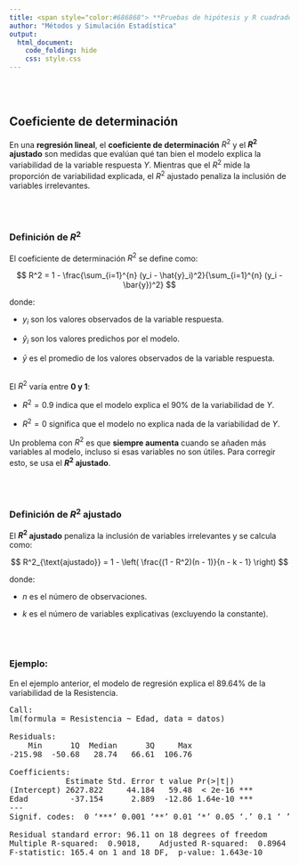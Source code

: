 ```yaml
---
title: <span style="color:#686868"> **Pruebas de hipótesis y R cuadrado**</span>
author: "Métodos y Simulación Estadística"
output:
  html_document:
    code_folding: hide
    css: style.css
---
```



</br></br>
<h2>Coeficiente de determinación</h2>

En una **regresión lineal**, el **coeficiente de determinación** $R^2$ y el **$R^2$ ajustado** son medidas que evalúan qué tan bien el modelo explica la variabilidad de la variable respuesta $Y$. Mientras que el $R^2$ mide la proporción de variabilidad explicada, el $R^2$ ajustado penaliza la inclusión de variables irrelevantes.


</br></br>
<h3>Definición de $R^2$</h3>

El coeficiente de determinación $R^2$ se define como:

$$
R^2 = 1 - \frac{\sum_{i=1}^{n} (y_i - \hat{y}_i)^2}{\sum_{i=1}^{n} (y_i - \bar{y})^2}
$$

donde:

- $y_i$ son los valores observados de la variable respuesta.

- $\hat{y}_i$ son los valores predichos por el modelo.

- $\bar{y}$ es el promedio de los valores observados de la variable respuesta.

</br>
El $R^2$ varía entre **0 y 1**:

- $R^2 = 0.9$ indica que el modelo explica el 90% de la variabilidad de $Y$.

- $R^2 = 0$ significa que el modelo no explica nada de la variabilidad de $Y$.

Un problema con $R^2$ es que **siempre aumenta** cuando se añaden más variables al modelo, incluso si esas variables no son útiles. Para corregir esto, se usa el **$R^2$ ajustado**.


</br></br>
<h3>Definición de $R^2$ ajustado</h3>

El **$R^2$ ajustado** penaliza la inclusión de variables irrelevantes y se calcula como:

$$
R^2_{\text{ajustado}} = 1 - \left( \frac{(1 - R^2)(n - 1)}{n - k - 1} \right)
$$

donde:

- $n$ es el número de observaciones.

- $k$ es el número de variables explicativas (excluyendo la constante).


</br></br>
<div class="caja-ejemplo">
<h3>Ejemplo:</h3>
<p>

En el ejemplo anterior, el modelo de regresión explica el 89.64% de la variabilidad de la Resistencia.

<pre>
Call:
lm(formula = Resistencia ~ Edad, data = datos)

Residuals:
    Min      1Q  Median      3Q     Max 
-215.98  -50.68   28.74   66.61  106.76 

Coefficients:
            Estimate Std. Error t value Pr(>|t|)    
(Intercept) 2627.822     44.184   59.48  < 2e-16 ***
Edad         -37.154      2.889  -12.86 1.64e-10 ***
---
Signif. codes:  0 ‘***’ 0.001 ‘**’ 0.01 ‘*’ 0.05 ‘.’ 0.1 ‘ ’ 1

Residual standard error: 96.11 on 18 degrees of freedom
Multiple R-squared:  0.9018,	Adjusted R-squared:  0.8964 
F-statistic: 165.4 on 1 and 18 DF,  p-value: 1.643e-10
</pre>

</p>
</div>

